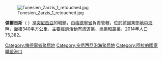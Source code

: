 [[Image:Tunesien_Zarzis_1_retouched.jpg|right]]

'''傑爾吉斯'''（{{lang-ar|جرجيس|link=no}} ''{{audio|help=no|zerzis.wav|gergīs / zerzīs}}''）是[[突尼西亞|突尼西亞]]的城鎮，由[[梅德寧省|梅德寧省]]負責管轄，位於該國東部[[地中海|地中海]]畔，面積340平方公里，主要經濟活動有旅遊業、漁業和農業，2014年人口75,382。

{{DEFAULTSORT:Zarzis}}
[[Category:梅德寧省聚居地|Category:梅德寧省聚居地]]
[[Category:突尼西亞沿海聚居地|Category:突尼西亞沿海聚居地]]
[[Category:阿拉伯國家聯盟港口|Category:阿拉伯國家聯盟港口]]

{{Tunisia-geo-stub}}